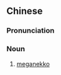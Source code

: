 {{also|眼镜娘}}
==Chinese==
{{zh-forms|s=眼镜娘|type=21}}

===Pronunciation===
{{zh-pron
|m=yǎnjìngniáng
|c=ngaan5 geng3-2 noeng4
|cat=n
}}

===Noun===
{{zh-noun}}

# {{lb|zh|ACG}} [[meganekko]]